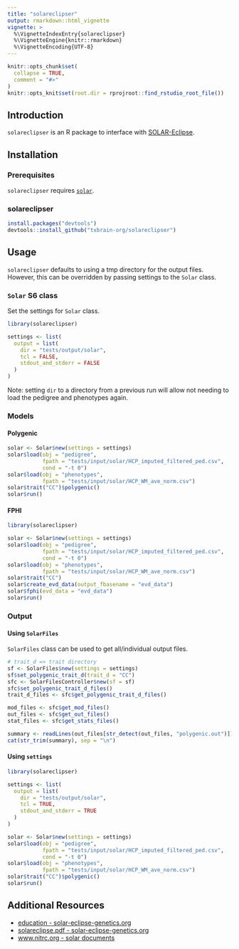 ```yaml
---
title: "solareclipser"
output: rmarkdown::html_vignette
vignette: >
  %\VignetteIndexEntry{solareclipser}
  %\VignetteEngine{knitr::rmarkdown}
  %\VignetteEncoding{UTF-8}
---
```


```r
knitr::opts_chunk$set(
  collapse = TRUE,
  comment = "#>"
)
knitr::opts_knit$set(root.dir = rprojroot::find_rstudio_root_file())
```

## Introduction

`solareclipser` is an R package to interface with [SOLAR-Eclipse](https://www.nitrc.org/projects/se_linux/).

## Installation

### Prerequisites

`solareclipser` requires [`solar`](https://www.nitrc.org/projects/se_linux/).

### solareclipser

```r
install.packages("devtools")
devtools::install_github("txbrain-org/solareclipser")
```

## Usage

`solareclipser` defaults to using a tmp directory for the output files. However,
this can be overridden by passing settings to the `Solar` class.

### `Solar` S6 class

Set the settings for `Solar` class.

```r
library(solareclipser)

settings <- list(
  output = list(
    dir = "tests/output/solar",
    tcl = FALSE,
    stdout_and_stderr = FALSE
  )
)
```

Note: setting `dir` to a directory from a previous run will allow not needing to load the pedigree and phenotypes again.

### Models

#### Polygenic

```r
solar <- Solar$new(settings = settings)
solar$load(obj = "pedigree",
           fpath = "tests/input/solar/HCP_imputed_filtered_ped.csv",
           cond = "-t 0")
solar$load(obj = "phenotypes",
           fpath = "tests/input/solar/HCP_WM_ave_norm.csv")
solar$trait("CC")$polygenic()
solar$run()
```

#### FPHI

```r
library(solareclipser)

solar <- Solar$new(settings = settings)
solar$load(obj = "pedigree",
           fpath = "tests/input/solar/HCP_imputed_filtered_ped.csv",
           cond = "-t 0")
solar$load(obj = "phenotypes",
           fpath = "tests/input/solar/HCP_WM_ave_norm.csv")
solar$trait("CC")
solar$create_evd_data(output_fbasename = "evd_data")
solar$fphi(evd_data = "evd_data")
solar$run()
```

### Output

#### Using `SolarFiles`

`SolarFiles` class can be used to get all/individual output files.

```r
# trait_d => trait directory
sf <- SolarFiles$new(settings = settings)
sf$set_polygenic_trait_d(trait_d = "CC")
sfc <- SolarFilesController$new(sf = sf)
sfc$set_polygenic_trait_d_files()
trait_d_files <- sfc$get_polygenic_trait_d_files()

mod_files <- sfc$get_mod_files()
out_files <- sfc$get_out_files()
stat_files <- sfc$get_stats_files()

summary <- readLines(out_files[str_detect(out_files, "polygenic.out")])
cat(str_trim(summary), sep = "\n")
```

#### Using `settings`

```r
library(solareclipser)

settings <- list(
  output = list(
    dir = "tests/output/solar",
    tcl = TRUE,
    stdout_and_stderr = TRUE
  )
)

solar <- Solar$new(settings = settings)
solar$load(obj = "pedigree",
           fpath = "tests/input/solar/HCP_imputed_filtered_ped.csv",
           cond = "-t 0")
solar$load(obj = "phenotypes",
           fpath = "tests/input/solar/HCP_WM_ave_norm.csv")
solar$trait("CC")$polygenic()
solar$run()
```

## Additional Resources

- [education - solar-eclipse-genetics.org](https://solar-eclipse-genetics.org/education)
- [solareclipse.pdf - solar-eclipse-genetics.org](https://solar-eclipse-genetics.org/downloads/solareclipser.pdf)
- [www.nitrc.org - solar documents](https://www.nitrc.org/docman/?group_id=558)
